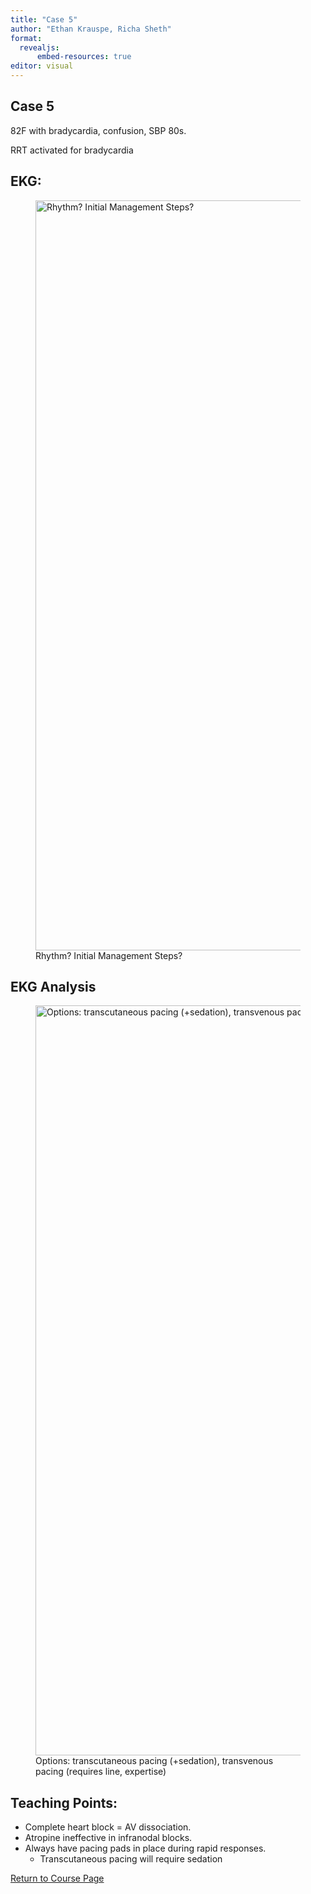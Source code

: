 ```yaml
---
title: "Case 5"
author: "Ethan Krauspe, Richa Sheth"
format: 
  revealjs:
      embed-resources: true
editor: visual
---
```


## Case 5

82F with bradycardia, confusion, SBP 80s.

RRT activated for bradycardia 

## EKG:

![Rhythm? Initial Management Steps?](images/clipboard-873706907.png){width="1200"}

## EKG Analysis

![Options: transcutaneous pacing (+sedation), transvenous pacing (requires line, expertise)](images/clipboard-2262603552.png){width="1200"}

## Teaching Points: 

-   Complete heart block = AV dissociation.
-   Atropine ineffective in infranodal blocks.
-   Always have pacing pads in place during rapid responses.
    -   Transcutaneous pacing will require sedation

[Return to Course Page](../ "Course Page")
